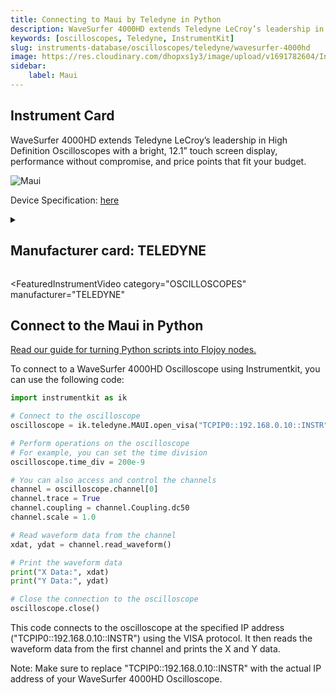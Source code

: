 ```yaml
---
title: Connecting to Maui by Teledyne in Python
description: WaveSurfer 4000HD extends Teledyne LeCroy’s leadership in High Definition Oscilloscopes with a bright, 12.1” touch screen display, performance without compromise, and price points that fit your budget.
keywords: [oscilloscopes, Teledyne, InstrumentKit] 
slug: instruments-database/oscilloscopes/teledyne/wavesurfer-4000hd 
image: https://res.cloudinary.com/dhopxs1y3/image/upload/v1691782604/Instruments/Oscilloscopes/WaveSurfer-4000HD/WaveSurfer-4000HD.webp
sidebar:
    label: Maui 
---
```



## Instrument Card

WaveSurfer 4000HD extends Teledyne LeCroy’s leadership in High Definition Oscilloscopes with a bright, 12.1” touch screen display, performance without compromise, and price points that fit your budget.

![Maui](https://res.cloudinary.com/dhopxs1y3/image/upload/v1691782604/Instruments/Oscilloscopes/WaveSurfer-4000HD/WaveSurfer-4000HD.webp)

Device Specification: [here](https://cdn.teledynelecroy.com/files/pdf/wavesurfer-4000hd-datasheet.pdf)

<details style={{ marginTop: "15px"}}>
<summary><h2 style={{display:'inline'}}>Manufacturer card: TELEDYNE</h2></summary>

![TELEDYNE](https://res.cloudinary.com/dhopxs1y3/image/upload/v1692812958/Instruments/Vendor%20Logos/Teledyne_technologies.png)

Teledyne LeCroy is an American manufacturer of oscilloscopes, protocol analyzers and other test equipment. LeCroy is now a subsidiary of Teledyne Technologies.

- Headquarters: USA
- Yearly Revenue (millions, USD): 5458.6
- Vendor Website: [here](https://www.teledynelecroy.com/)

</details>


<FeaturedInstrumentVideo
  category="OSCILLOSCOPES"
  manufacturer="TELEDYNE"
></FeaturedInstrumentVideo>

## Connect to the Maui in Python

[Read our guide for turning Python scripts into Flojoy nodes.](https://docs.flojoy.ai/contribution/blocks/custom-flojoy-block/)


<Tabs>

<TabItem value="Flojoy" label="Flojoy" className="flojoy-instrument-tabs">

<NodeCardCollection category='OSCILLOSCOPES' manufacturer='TELEDYNE'></NodeCardCollection>

</TabItem>
<TabItem value="InstrumentKit" label="InstrumentKit">

To connect to a WaveSurfer 4000HD Oscilloscope using Instrumentkit, you can use the following code:

```python
import instrumentkit as ik

# Connect to the oscilloscope
oscilloscope = ik.teledyne.MAUI.open_visa("TCPIP0::192.168.0.10::INSTR")

# Perform operations on the oscilloscope
# For example, you can set the time division
oscilloscope.time_div = 200e-9

# You can also access and control the channels
channel = oscilloscope.channel[0]
channel.trace = True
channel.coupling = channel.Coupling.dc50
channel.scale = 1.0

# Read waveform data from the channel
xdat, ydat = channel.read_waveform()

# Print the waveform data
print("X Data:", xdat)
print("Y Data:", ydat)

# Close the connection to the oscilloscope
oscilloscope.close()
```

This code connects to the oscilloscope at the specified IP address ("TCPIP0::192.168.0.10::INSTR") using the VISA protocol. It then reads the waveform data from the first channel and prints the X and Y data.

Note: Make sure to replace "TCPIP0::192.168.0.10::INSTR" with the actual IP address of your WaveSurfer 4000HD Oscilloscope.

</TabItem>
</Tabs>